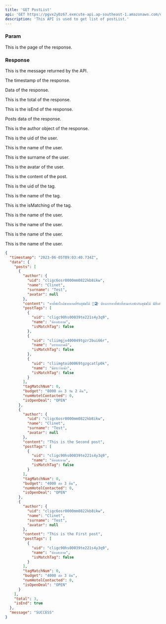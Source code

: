 ```yaml
---
title: 'GET PostList'
api: 'GET https://pgvx2y0z67.execute-api.ap-southeast-1.amazonaws.com/dev/api/v1/post'
description: 'This API is used to get list of postList.'
---
```


### Param

<ParamField
  query='page'
  type='string'>
  This is the page of the response.
</ParamField>

### Response

<ResponseField
  name='message'
  type='string'>
  This is the message returned by the API.
</ResponseField>

<ResponseField
  name='timestamp'
  type='Date'>
  The timestamp of the response.
</ResponseField>

<ResponseField name="data" type="array">

Data of the response.

<Expandable title="Toggle data object">

<ResponseField
  name='total'
  type='number'>
  This is the total of the response.
</ResponseField>

<ResponseField
  name='isEnd'
  type='boolean'>
  This is the isEnd of the response.
</ResponseField>

<ResponseField name="posts" type="Posts[]">

Posts data of the response.

<Expandable title="Toggle Posts object">

<ResponseField
  name='author'
  type='object'>

This is the author object of the response.

<Expandable title="Toggle Posts object">

<ResponseField
  name='uid'
  type='string'>
  This is the uid of the user.
</ResponseField>

<ResponseField
  name='name'
  type='string'>
  This is the name of the user.
</ResponseField>

<ResponseField
  name='surname'
  type='string'>
  This is the surname of the user.
</ResponseField>

<ResponseField
  name='avatar'
  type='string'>
  This is the avatar of the user.
</ResponseField>

</Expandable>

</ResponseField>

<ResponseField
  name='content'
  type='Tag[]'>
  This is the content of the post.

<Expandable title="Toggle Tags object">

<ResponseField
  name='uid'
  type='string'>
  This is the uid of the tag.
</ResponseField>

<ResponseField
  name='name'
  type='string'>
  This is the name of the tag.
</ResponseField>

<ResponseField
  name='isMatching'
  type='boolean'>
  This is the isMatching of the tag.
</ResponseField>

</Expandable>

</ResponseField>

<ResponseField
  name='tagMatchNum'
  type='number'>
  This is the name of the user.
</ResponseField>

<ResponseField
  name='budget'
  type='string'>
  This is the name of the user.
</ResponseField>

<ResponseField
  name='numHotelContacted'
  type='number'>
  This is the name of the user.
</ResponseField>

<ResponseField
  name='isOpenDeal'
  type='OPEN | CLOSE'>
  This is the name of the user.
</ResponseField>

</Expandable>

</Expandable>

</ResponseField>

<ResponseExample>

```json Response
{
  "timestamp": "2023-06-05T09:03:40.734Z",
  "data": {
    "posts": [
      {
        "author": {
          "uid": "cligc6osr0000mm0822kb8ikw",
          "name": "Clinet",
          "surname": "Test",
          "avatar": null
        },
        "content": "หาที่พักใกล้ชายหาดที่รับสุนัขได้ 🐶🏖️ ต้องการหาที่พักที่สามารถพักกับสุนัขได้ มีสิ่งอำนวยความสะดวกสำหรับสุนัข เช่น ที่จอดรถที่ปลอดภัยและเปิดโอเพ่นสำหรับสุนัขเล่น และอยู่ใกล้ชายหาด แนะนำที่พักที่มีบริการเช่าจักรยานฟรี เพื่อให้สามารถพาสุนัขไปเที่ยวชายหาดได้ง่ายขึ้น ทริป 3 วัน 2 คืน",
        "postTags": [
          {
            "uid": "cligc90hs00039te221s4y3q9",
            "name": "ห้องสะอาด",
            "isMatchTag": false
          },
          {
            "uid": "cliimgjx400049tgzr2bui66r",
            "name": "บรรยากาศดี",
            "isMatchTag": false
          },
          {
            "uid": "cliimgtoi00069tgzgcatlp0k",
            "name": "มีสระว่ายน้ำ",
            "isMatchTag": false
          }
        ],
        "tagMatchNum": 0,
        "budget": "8000 ต่อ 3 วัน 2 คืน",
        "numHotelContacted": 0,
        "isOpenDeal": "OPEN"
      },
      {
        "author": {
          "uid": "cligc6osr0000mm0822kb8ikw",
          "name": "Clinet",
          "surname": "Test",
          "avatar": null
        },
        "content": "This is the Second post",
        "postTags": [
          {
            "uid": "cligc90hs00039te221s4y3q9",
            "name": "ห้องสะอาด",
            "isMatchTag": false
          }
        ],
        "tagMatchNum": 0,
        "budget": "4000 ต่อ 3 คืน",
        "numHotelContacted": 0,
        "isOpenDeal": "OPEN"
      },
      {
        "author": {
          "uid": "cligc6osr0000mm0822kb8ikw",
          "name": "Clinet",
          "surname": "Test",
          "avatar": null
        },
        "content": "This is the First post",
        "postTags": [
          {
            "uid": "cligc90hs00039te221s4y3q9",
            "name": "ห้องสะอาด",
            "isMatchTag": false
          }
        ],
        "tagMatchNum": 0,
        "budget": "4000 ต่อ 3 คืน",
        "numHotelContacted": 0,
        "isOpenDeal": "OPEN"
      }
    ],
    "total": 3,
    "isEnd": true
  },
  "message": "SUCCESS"
}
```

</ResponseExample>
